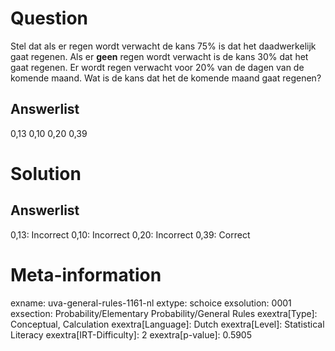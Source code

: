 Question
========

Stel dat als er regen wordt verwacht de kans 75% is dat het
daadwerkelijk gaat regenen. Als er **geen** regen wordt verwacht is de
kans 30% dat het gaat regenen. Er wordt regen verwacht voor 20% van de
dagen van de komende maand. Wat is de kans dat het de komende maand gaat
regenen?\

Answerlist
----------

0,13
0,10
0,20
0,39

Solution
========

Answerlist
----------

0,13: Incorrect
0,10: Incorrect
0,20: Incorrect
0,39: Correct

Meta-information
================
exname: uva-general-rules-1161-nl
extype: schoice
exsolution: 0001
exsection: Probability/Elementary Probability/General Rules 
exextra[Type]: Conceptual, Calculation
exextra[Language]: Dutch
exextra[Level]: Statistical Literacy
exextra[IRT-Difficulty]: 2
exextra[p-value]: 0.5905
